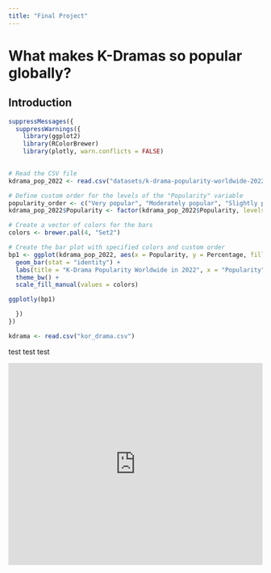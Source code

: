 ```yaml
---
title: "Final Project"
---
```


# What makes K-Dramas so popular globally?


## Introduction

```r

suppressMessages({
  suppressWarnings({
    library(ggplot2)
    library(RColorBrewer)
    library(plotly, warn.conflicts = FALSE)
    

# Read the CSV file
kdrama_pop_2022 <- read.csv("datasets/k-drama-popularity-worldwide-2022.csv", fill=TRUE)

# Define custom order for the levels of the "Popularity" variable
popularity_order <- c("Very popular", "Moderately popular", "Slightly popular", "Not popular")
kdrama_pop_2022$Popularity <- factor(kdrama_pop_2022$Popularity, levels = popularity_order)

# Create a vector of colors for the bars
colors <- brewer.pal(4, "Set2") 

# Create the bar plot with specified colors and custom order
bp1 <- ggplot(kdrama_pop_2022, aes(x = Popularity, y = Percentage, fill = Popularity)) +
  geom_bar(stat = "identity") +
  labs(title = "K-Drama Popularity Worldwide in 2022", x = "Popularity", y = "Percentage", caption = "Source: Statista") +
  theme_bw() +
  scale_fill_manual(values = colors)

ggplotly(bp1)

  })
})
```

```r
kdrama <- read.csv("kor_drama.csv")

```

test test test 

```{=html}
<iframe height="400" width="100%" frameborder="no" src="https://yeech1ng.shinyapps.io/sample_app/ "> </iframe>
```